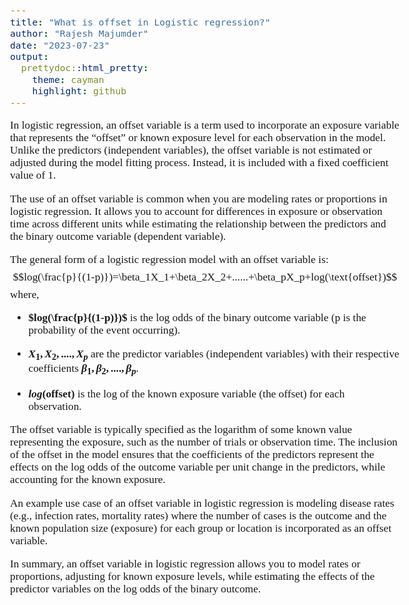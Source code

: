 ---
title: "What is offset in Logistic regression?"
author: "Rajesh Majumder"
date: "2023-07-23"
output:
  prettydoc::html_pretty:
    theme: cayman
    highlight: github
---
<style type="text/css">
/* Whole document: */
body{
  font-family: Comic Sans MS;
  font-size: 13pt;
}
/* Headers */
h1,h2,h3,h4,h5,h6{
font-family: Comic Sans MS;
  font-size: 20pt;
}
.page-header {
  background-color: #F2994A;  /* fallback for old browsers */
  background-image: -webkit-linear-gradient(to right, #F2C94C, #F2994A);
  background-image: linear-gradient(to right, #F2C94C, #F2994A);
}
</style>

In logistic regression, an offset variable is a term used to incorporate an exposure variable that represents the "offset" or known exposure level for each observation in the model. Unlike the predictors (independent variables), the offset variable is not estimated or adjusted during the model fitting process. Instead, it is included with a fixed coefficient value of 1.

The use of an offset variable is common when you are modeling rates or proportions in logistic regression. It allows you to account for differences in exposure or observation time across different units while estimating the relationship between the predictors and the binary outcome variable (dependent variable).

The general form of a logistic regression model with an offset variable is:
$$log(\frac{p}{(1-p)})=\beta_1X_1+\beta_2X_2+......+\beta_pX_p+log(\text{offset})$$
where,

- **$log(\frac{p}{(1-p)})$** is the log odds of the binary outcome variable (p is the probability of the event occurring).

- **$X_1,X_2,....,X_p$** are the predictor variables (independent variables) with their respective coefficients **$\beta_1,\beta_2,....,\beta_p$**.

- **$log(\text{offset})$** is the log of the known exposure variable (the offset) for each observation.

The offset variable is typically specified as the logarithm of some known value representing the exposure, such as the number of trials or observation time. The inclusion of the offset in the model ensures that the coefficients of the predictors represent the effects on the log odds of the outcome variable per unit change in the predictors, while accounting for the known exposure.

An example use case of an offset variable in logistic regression is modeling disease rates (e.g., infection rates, mortality rates) where the number of cases is the outcome and the known population size (exposure) for each group or location is incorporated as an offset variable.

In summary, an offset variable in logistic regression allows you to model rates or proportions, adjusting for known exposure levels, while estimating the effects of the predictor variables on the log odds of the binary outcome.

